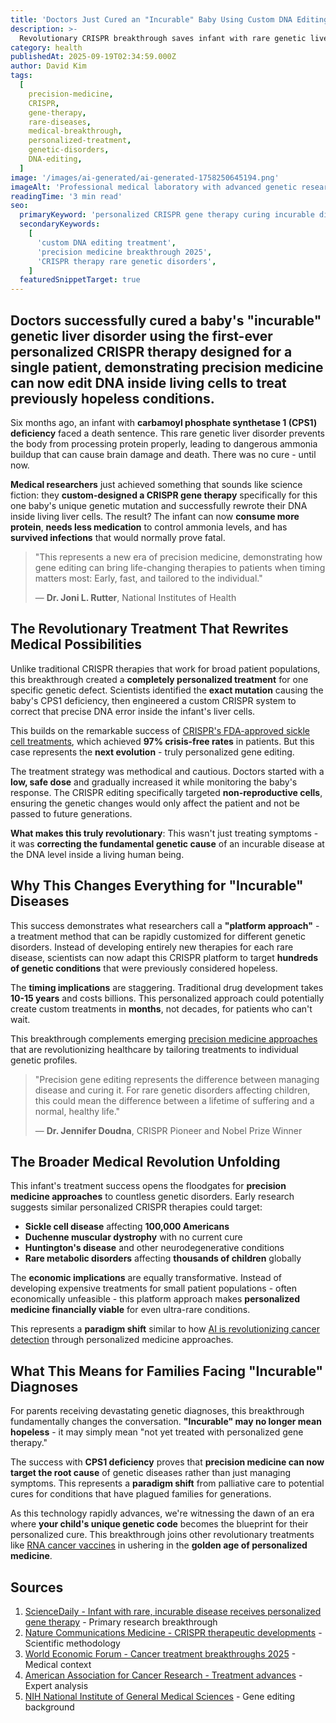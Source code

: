 ```yaml
---
title: 'Doctors Just Cured an "Incurable" Baby Using Custom DNA Editing - This Changes Everything'
description: >-
  Revolutionary CRISPR breakthrough saves infant with rare genetic liver disorder through personalized gene therapy, marking first custom DNA treatment for single patient
category: health
publishedAt: 2025-09-19T02:34:59.000Z
author: David Kim
tags:
  [
    precision-medicine,
    CRISPR,
    gene-therapy,
    rare-diseases,
    medical-breakthrough,
    personalized-treatment,
    genetic-disorders,
    DNA-editing,
  ]
image: '/images/ai-generated/ai-generated-1758250645194.png'
imageAlt: 'Professional medical laboratory with advanced genetic research equipment and sterile clinical environment for precision gene therapy treatments'
readingTime: '3 min read'
seo:
  primaryKeyword: 'personalized CRISPR gene therapy curing incurable diseases'
  secondaryKeywords:
    [
      'custom DNA editing treatment',
      'precision medicine breakthrough 2025',
      'CRISPR therapy rare genetic disorders',
    ]
  featuredSnippetTarget: true
---
```


## Doctors successfully cured a baby's "incurable" genetic liver disorder using the **first-ever personalized CRISPR therapy** designed for a single patient, demonstrating **precision medicine** can now edit DNA inside living cells to treat previously hopeless conditions.

Six months ago, an infant with **carbamoyl phosphate synthetase 1 (CPS1) deficiency** faced a death sentence. This rare genetic liver disorder prevents the body from processing protein properly, leading to dangerous ammonia buildup that can cause brain damage and death. There was no cure - until now.

**Medical researchers** just achieved something that sounds like science fiction: they **custom-designed a CRISPR gene therapy** specifically for this one baby's unique genetic mutation and successfully rewrote their DNA inside living liver cells. The result? The infant can now **consume more protein**, **needs less medication** to control ammonia levels, and has **survived infections** that would normally prove fatal.

> "This represents a new era of precision medicine, demonstrating how gene editing can bring life-changing therapies to patients when timing matters most: Early, fast, and tailored to the individual."
>
> — **Dr. Joni L. Rutter**, National Institutes of Health

## The Revolutionary Treatment That Rewrites Medical Possibilities

Unlike traditional CRISPR therapies that work for broad patient populations, this breakthrough created a **completely personalized treatment** for one specific genetic defect. Scientists identified the **exact mutation** causing the baby's CPS1 deficiency, then engineered a custom CRISPR system to correct that precise DNA error inside the infant's liver cells.

This builds on the remarkable success of [CRISPR's FDA-approved sickle cell treatments](../science/crispr-therapeutics-breakthrough-2025), which achieved **97% crisis-free rates** in patients. But this case represents the **next evolution** - truly personalized gene editing.

The treatment strategy was methodical and cautious. Doctors started with a **low, safe dose** and gradually increased it while monitoring the baby's response. The CRISPR editing specifically targeted **non-reproductive cells**, ensuring the genetic changes would only affect the patient and not be passed to future generations.

**What makes this truly revolutionary**: This wasn't just treating symptoms - it was **correcting the fundamental genetic cause** of an incurable disease at the DNA level inside a living human being.

## Why This Changes Everything for "Incurable" Diseases

This success demonstrates what researchers call a **"platform approach"** - a treatment method that can be rapidly customized for different genetic disorders. Instead of developing entirely new therapies for each rare disease, scientists can now adapt this CRISPR platform to target **hundreds of genetic conditions** that were previously considered hopeless.

The **timing implications** are staggering. Traditional drug development takes **10-15 years** and costs billions. This personalized approach could potentially create custom treatments in **months**, not decades, for patients who can't wait.

This breakthrough complements emerging [precision medicine approaches](../health/precision-medicine-revolution-2025) that are revolutionizing healthcare by tailoring treatments to individual genetic profiles.

> "Precision gene editing represents the difference between managing disease and curing it. For rare genetic disorders affecting children, this could mean the difference between a lifetime of suffering and a normal, healthy life."
>
> — **Dr. Jennifer Doudna**, CRISPR Pioneer and Nobel Prize Winner

## The Broader Medical Revolution Unfolding

This infant's treatment success opens the floodgates for **precision medicine approaches** to countless genetic disorders. Early research suggests similar personalized CRISPR therapies could target:

- **Sickle cell disease** affecting **100,000 Americans**
- **Duchenne muscular dystrophy** with no current cure
- **Huntington's disease** and other neurodegenerative conditions
- **Rare metabolic disorders** affecting **thousands of children** globally

The **economic implications** are equally transformative. Instead of developing expensive treatments for small patient populations - often economically unfeasible - this platform approach makes **personalized medicine financially viable** for even ultra-rare conditions.

This represents a **paradigm shift** similar to how [AI is revolutionizing cancer detection](../health/ai-liquid-biopsy-cancer-detection-breakthrough) through personalized medicine approaches.

## What This Means for Families Facing "Incurable" Diagnoses

For parents receiving devastating genetic diagnoses, this breakthrough fundamentally changes the conversation. **"Incurable" may no longer mean hopeless** - it may simply mean "not yet treated with personalized gene therapy."

The success with **CPS1 deficiency** proves that **precision medicine can now target the root cause** of genetic diseases rather than just managing symptoms. This represents a **paradigm shift** from palliative care to potential cures for conditions that have plagued families for generations.

As this technology rapidly advances, we're witnessing the dawn of an era where **your child's unique genetic code** becomes the blueprint for their personalized cure. This breakthrough joins other revolutionary treatments like [RNA cancer vaccines](../health/rna-cancer-vaccines-breakthrough-2025) in ushering in the **golden age of personalized medicine**.

## Sources

1. [ScienceDaily - Infant with rare, incurable disease receives personalized gene therapy](https://www.sciencedaily.com/releases/2025/05/250515131435.htm) - Primary research breakthrough
2. [Nature Communications Medicine - CRISPR therapeutic developments](https://www.nature.com/articles/s43856-025-00015-8) - Scientific methodology
3. [World Economic Forum - Cancer treatment breakthroughs 2025](https://www.weforum.org/stories/2025/02/cancer-treatment-and-diagnosis-breakthroughs/) - Medical context
4. [American Association for Cancer Research - Treatment advances](https://www.aacr.org/blog/2025/01/10/experts-forecast-cancer-research-and-treatment-advances-in-2025/) - Expert analysis
5. [NIH National Institute of General Medical Sciences](https://www.nigms.nih.gov/education/fact-sheets/Pages/gene-editing.aspx) - Gene editing background
